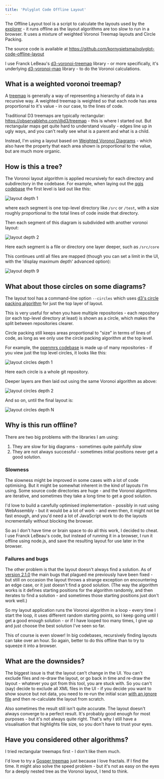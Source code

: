```yaml
---
title: 'Polyglot Code Offline Layout'
---
```


The Offline Layout tool is a script to calculate the layouts used by the [explorer](/tools/explorer/description) - it runs offline as the layout algorithms are too slow to run in a browser.  It uses a mixture of weighted Voronoi Treemap layouts and Circle Packing.

The source code is available at <https://github.com/kornysietsma/polyglot-code-offline-layout>

I use Franck LeBeau's [d3-voronoi-treemap](https://github.com/Kcnarf/d3-voronoi-treemap) library - or more specifically, it's underlying [d3-voronoi-map](https://github.com/Kcnarf/d3-voronoi-map) library - to do the Voronoi calculations.

## What is a weighted voronoi treemap?

A [treemap](https://en.wikipedia.org/wiki/Treemapping) is generally a way of representing a hierarchy of data in a recursive way.  A weighted treemap is weighted so that each node has area proportional to it's value - in our case, to the lines of code.

Traditional D3 treemaps are typically rectangular: <https://observablehq.com/@d3/treemap> - this is where I started out.  But rectangular maps get quite hard to understand visually - edges line up in ugly ways, and you can't really see what is a parent and what is a child.

Instead, I'm using a layout based on [Weighted Voronoi Diagrams](https://en.wikipedia.org/wiki/Weighted_Voronoi_diagram) - which also have the property that each area shown is proportional to the value, but are much more organic.

## How is this a tree?

The Voronoi layout algorithm is applied recursively for each directory and subdirectory in the codebase.  For example, when laying out the [qgis codebase](http://polyglot-code-explorer.s3-website.eu-west-2.amazonaws.com/) the first level is laid out like this:

![layout depth 1](../../images/layouts/voronoi_1level.png)

where each segment is one top-level directory like `/src` or `/test`, with a size roughly proportional to the total lines of code inside that directory.

Then each segment of this diagram is subdivided with another voronoi layout:

![layout depth 2](../../images/layouts/voronoi_2level.png)

Here each segment is a file or directory one layer deeper, such as `/src/core`

This continues until all files are mapped (though you can set a limit in the UI, with the 'display maximum depth' advanced option):

![layout depth 9](../../images/layouts/voronoi_9level.png)

## What about those circles on some diagrams?

The layout tool has a command-line option `--circles` which uses [d3's circle packing algorithm](https://observablehq.com/@d3/circle-packing) for just the top layer of layout.

This is very useful for when you have multiple repositories - each repository (or each top-level directory at least) is shown as a circle, which makes the split between repositories clearer.

Circle packing still keeps areas proportional to "size" in terms of lines of code, as long as we only use the circle packing algorithm at the top level.

For example, the [openmrs codebase](http://polyglot-code-explorer-openmrs.s3-website.eu-west-2.amazonaws.com/) is made up of many repositories - if you view just the top level circles, it looks like this:

![layout circles depth 1](../../images/layouts/circles_1level.png)

Here each circle is a whole git repository.

Deeper layers are then laid out using the same Voronoi algorithm as above:

![layout circles depth 2](../../images/layouts/circles_2level.png)

And so on, until the final layout is:

![layout circles depth N](../../images/layouts/circles_nlevel.png)

## Why is this run offline?

There are two big problems with the libraries I am using:

1. They are slow for big diagrams - sometimes quite painfully slow
2. They are not always successful - sometimes initial positions never get a good solution.

### Slowness

The slowness might be improved in some cases with a lot of code optimising.  But it might be somewhat inherent in the kind of layouts I'm using.  Some source code directories are huge - and the Voronoi algorithms are iterative, and sometimes they take a long time to get a good solution.

I'd love to build a carefully optimised implementation - possibly in rust using WebAssembly - but it would be a lot of work - and even then, it might not be fast enough, and you'd need a lot of JavaScript work to do the layouts incrementally without blocking the browser.

So as I don't have time or brain space to do all this work, I decided to cheat.  I use Franck LeBeau's code, but instead of running it in a browser, I run it offline using node.js, and save the resulting layout for use later in the browser.

### Failures and bugs

The other problem is that the layout doesn't always find a solution.  As of [version 2.1.0](https://github.com/Kcnarf/d3-voronoi-map/releases/tag/v2.1.0) the main bugs that plagued me previously have been fixed - but still on occasion the layout throws a strange exception on encountering an edge case, or it just doesn't find a good solution.  (The way the algorithm works is it defines starting positions for the algorithm randomly, and then iterates to find a solution - and sometimes those starting positions just don't work well.)

So my layout application runs the Voronoi algorithm in a loop - every time I start the loop, it uses different random starting points, so I keep going until I get a good enough solution - or if I have looped too many times, I give up and just choose the best solution I've seen so far.

This of course is even slower!  In big codebases, recursively finding layouts can take over an hour.  So again, better to do this offline than to try to squeeze it into a browser.

## What are the downsides?

The biggest issue is that the layout can't change in the UI.  You can't exclude files and re-draw the layout, or go back in time and re-draw the layout - whatever you got from this tool, you are stuck with.  So you can't (say) decide to exclude all XML files in the UI - if you decide you want to show source but not data, you need to re-run the initial scan [with an ignore file](/tools/scanner/howto#ignoring-files) and then re-calculate the layout from scratch.

Also sometimes the result still isn't quite accurate.  The layout doesn't always converge to a perfect result.  It's probably good enough for most purposes - but it's not always quite right.  That's why I still have a visualisation that highlights file size, so you don't have to trust your eyes.

## Have you considered other algorithms?

I tried rectangular treemaps first - I don't like them much.

I'd love to try a [Gosper treemap](https://blockbuilder.org/nitaku/8787855) just because I love fractals.  If I find the time.  It might also solve the speed problem - but it's not as easy on the eyes for a deeply nested tree as the Voronoi layout, I tend to think.
